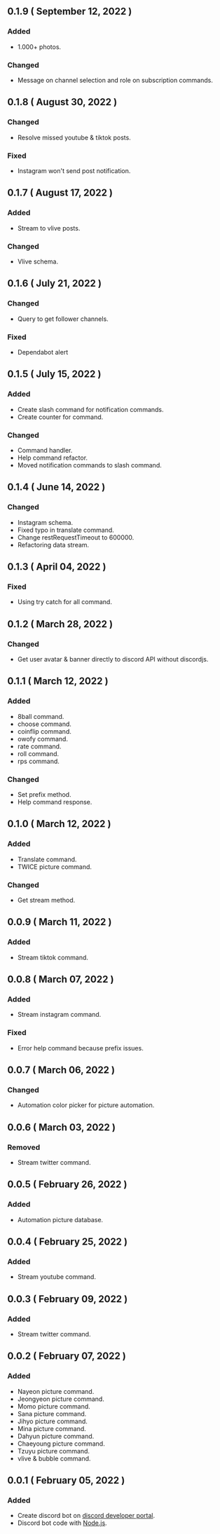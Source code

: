 
## 0.1.9 ( September 12, 2022 )

### Added

- 1.000+ photos.

### Changed

- Message on channel selection and role on subscription commands.

## 0.1.8 ( August 30, 2022 )

### Changed

- Resolve missed youtube & tiktok posts.

### Fixed

- Instagram won't send post notification.

## 0.1.7 ( August 17, 2022 )

### Added

- Stream to vlive posts.

### Changed

- Vlive schema.

## 0.1.6 ( July 21, 2022 )

### Changed

- Query to get follower channels.

### Fixed

- Dependabot alert

## 0.1.5 ( July 15, 2022 )

### Added

- Create slash command for notification commands.
- Create counter for command.

### Changed

- Command handler.
- Help command refactor.
- Moved notification commands to slash command.

## 0.1.4 ( June 14, 2022 )

### Changed

- Instagram schema.
- Fixed typo in translate command.
- Change restRequestTimeout to 600000.
- Refactoring data stream.

## 0.1.3 ( April 04, 2022 )

### Fixed

- Using try catch for all command.

## 0.1.2 ( March 28, 2022 )

### Changed

- Get user avatar & banner directly to discord API without discordjs.

## 0.1.1 ( March 12, 2022 )

### Added

- 8ball command.
- choose command.
- coinflip command.
- owofy command.
- rate command.
- roll command.
- rps command.

### Changed

- Set prefix method.
- Help command response.

## 0.1.0 ( March 12, 2022 )

### Added

- Translate command.
- TWICE picture command.

### Changed

- Get stream method.

## 0.0.9 ( March 11, 2022 )

### Added

- Stream tiktok command.

## 0.0.8 ( March 07, 2022 )

### Added

- Stream instagram command.

### Fixed

- Error help command because prefix issues.

## 0.0.7 ( March 06, 2022 )

### Changed

- Automation color picker for picture automation.

## 0.0.6 ( March 03, 2022 )

### Removed

- Stream twitter command.

## 0.0.5 ( February 26, 2022 )

### Added

- Automation picture database.

## 0.0.4 ( February 25, 2022 )

### Added

- Stream youtube command.

## 0.0.3 ( February 09, 2022 )

### Added

- Stream twitter command.

## 0.0.2 ( February 07, 2022 )

### Added

- Nayeon picture command.
- Jeongyeon picture command.
- Momo picture command.
- Sana picture command.
- Jihyo picture command.
- Mina picture command.
- Dahyun picture command.
- Chaeyoung picture command.
- Tzuyu picture command.
- vlive & bubble command.

## 0.0.1 ( February 05, 2022 )

### Added

- Create discord bot on [discord developer portal](https://discord.com/developers/applications).
- Discord bot code with [Node.js](https://nodejs.org/en/).

